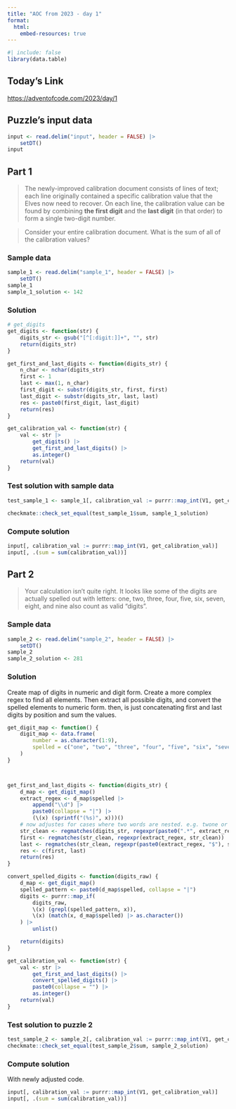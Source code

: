 ```yaml
---
title: "AOC from 2023 - day 1"
format:
  html:
    embed-resources: true
---
```


```r
#| include: false
library(data.table)
```

## Today's Link

<https://adventofcode.com/2023/day/1>

## Puzzle's input data

```r
input <- read.delim("input", header = FALSE) |>
    setDT()
input
```

## Part 1

>The newly-improved calibration document consists of lines of text; each line originally contained a specific calibration value that the Elves now need to recover. On each line, the calibration value can be found by combining **the first digit** and the **last digit** (in that order) to form a single two-digit number.


>Consider your entire calibration document. What is the sum of all of the calibration values?

### Sample data

```r
sample_1 <- read.delim("sample_1", header = FALSE) |>
    setDT()
sample_1
sample_1_solution <- 142
```

### Solution

```r
# get_digits
get_digits <- function(str) {
    digits_str <- gsub("[^[:digit:]]+", "", str)
    return(digits_str)
}

get_first_and_last_digits <- function(digits_str) {
    n_char <- nchar(digits_str)
    first <- 1
    last <- max(1, n_char)
    first_digit <- substr(digits_str, first, first)
    last_digit <- substr(digits_str, last, last)
    res <- paste0(first_digit, last_digit)
    return(res)
}

get_calibration_val <- function(str) {
    val <- str |>
        get_digits() |>
        get_first_and_last_digits() |>
        as.integer()
    return(val)
}

```

### Test solution with sample data
```r
test_sample_1 <- sample_1[, calibration_val := purrr::map_int(V1, get_calibration_val)][, .(sum = sum(calibration_val))]

checkmate::check_set_equal(test_sample_1$sum, sample_1_solution)
```

### Compute solution

```r
input[, calibration_val := purrr::map_int(V1, get_calibration_val)]
input[, .(sum = sum(calibration_val))]
```

## Part 2 

>Your calculation isn't quite right. It looks like some of the digits are actually spelled out with letters: one, two, three, four, five, six, seven, eight, and nine also count as valid "digits".

### Sample data 

```r
sample_2 <- read.delim("sample_2", header = FALSE) |>
    setDT()
sample_2
sample_2_solution <- 281
```

### Solution

Create map of digits in numeric and digit form. Create a more complex regex to find all elements.
Then extract all possible digits, and convert the spelled elements to numeric form. then, is just 
concatenating first and last digits by position and sum the values. 

```r
get_digit_map <- function() {
    digit_map <- data.frame(
        number = as.character(1:9),
        spelled = c("one", "two", "three", "four", "five", "six", "seven", "eight", "nine")
    )
}



get_first_and_last_digits <- function(digits_str) {
    d_map <- get_digit_map()
    extract_regex <- d_map$spelled |>
        append("\\d") |>
        paste0(collapse = "|") |>
        (\(x) (sprintf("(%s)", x)))()
    # now adjustes for cases where two words are nested. e.g. twone or eighthree
    str_clean <- regmatches(digits_str, regexpr(paste0(".*", extract_regex), digits_str))
    first <- regmatches(str_clean, regexpr(extract_regex, str_clean))
    last <- regmatches(str_clean, regexpr(paste0(extract_regex, "$"), str_clean))
    res <- c(first, last)
    return(res)
}

convert_spelled_digits <- function(digits_raw) {
    d_map <- get_digit_map()
    spelled_pattern <- paste0(d_map$spelled, collapse = "|")
    digits <- purrr::map_if(
        digits_raw,
        \(x) (grepl(spelled_pattern, x)),
        \(x) (match(x, d_map$spelled) |> as.character())
    ) |>
        unlist()

    return(digits)
}

get_calibration_val <- function(str) {
    val <- str |>
        get_first_and_last_digits() |>
        convert_spelled_digits() |>
        paste0(collapse = "") |>
        as.integer()
    return(val)
}
```

### Test solution to puzzle 2

```r
test_sample_2 <- sample_2[, calibration_val := purrr::map_int(V1, get_calibration_val)][, .(sum = sum(calibration_val))]
checkmate::check_set_equal(test_sample_2$sum, sample_2_solution)
```

### Compute solution

With newly adjusted code.

```r
input[, calibration_val := purrr::map_int(V1, get_calibration_val)]
input[, .(sum = sum(calibration_val))]
```

